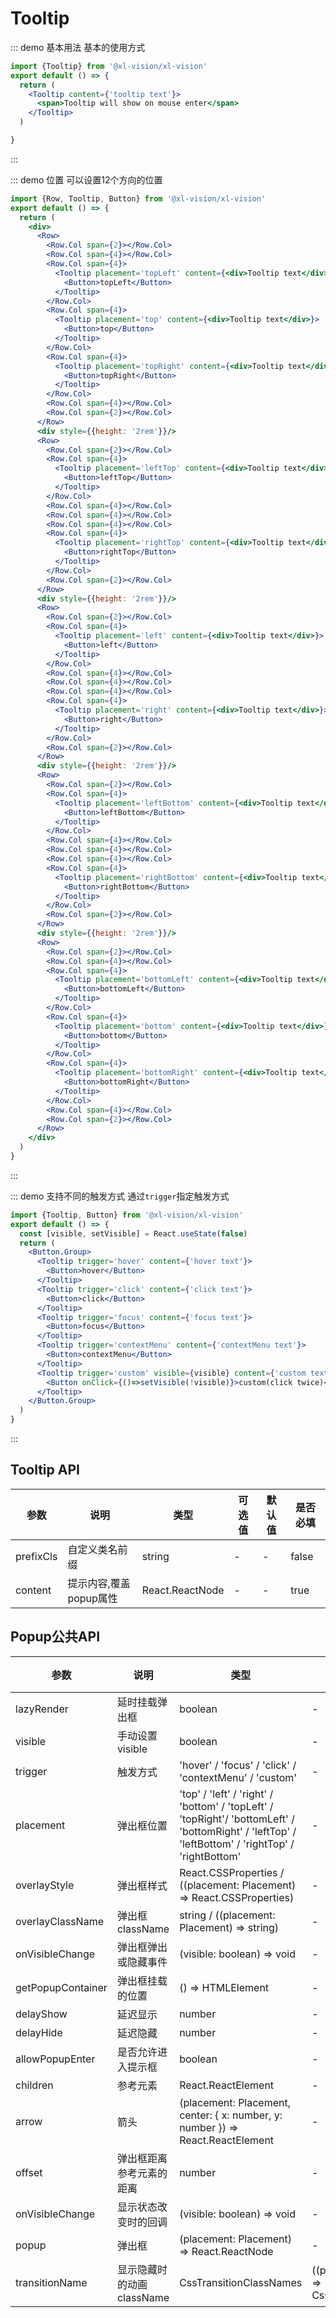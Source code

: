 
# Tooltip

::: demo 基本用法
基本的使用方式

```jsx
import {Tooltip} from '@xl-vision/xl-vision'
export default () => {
  return (
    <Tooltip content={'tooltip text'}>
      <span>Tooltip will show on mouse enter</span>
    </Tooltip>
  )

}
```

:::

::: demo 位置
可以设置12个方向的位置

```jsx
import {Row, Tooltip, Button} from '@xl-vision/xl-vision'
export default () => {
  return (
    <div>
      <Row>
        <Row.Col span={2}></Row.Col>
        <Row.Col span={4}></Row.Col>
        <Row.Col span={4}>
          <Tooltip placement='topLeft' content={<div>Tooltip text</div>}>
            <Button>topLeft</Button>
          </Tooltip>
        </Row.Col>
        <Row.Col span={4}>
          <Tooltip placement='top' content={<div>Tooltip text</div>}>
            <Button>top</Button>
          </Tooltip>
        </Row.Col>
        <Row.Col span={4}>
          <Tooltip placement='topRight' content={<div>Tooltip text</div>}>
            <Button>topRight</Button>
          </Tooltip>
        </Row.Col>
        <Row.Col span={4}></Row.Col>
        <Row.Col span={2}></Row.Col>
      </Row>
      <div style={{height: '2rem'}}/>
      <Row>
        <Row.Col span={2}></Row.Col>
        <Row.Col span={4}>
          <Tooltip placement='leftTop' content={<div>Tooltip text</div>}>
            <Button>leftTop</Button>
          </Tooltip>
        </Row.Col>
        <Row.Col span={4}></Row.Col>
        <Row.Col span={4}></Row.Col>
        <Row.Col span={4}></Row.Col>
        <Row.Col span={4}>
          <Tooltip placement='rightTop' content={<div>Tooltip text</div>}>
            <Button>rightTop</Button>
          </Tooltip>
        </Row.Col>
        <Row.Col span={2}></Row.Col>
      </Row>
      <div style={{height: '2rem'}}/>
      <Row>
        <Row.Col span={2}></Row.Col>
        <Row.Col span={4}>
          <Tooltip placement='left' content={<div>Tooltip text</div>}>
            <Button>left</Button>
          </Tooltip>
        </Row.Col>
        <Row.Col span={4}></Row.Col>
        <Row.Col span={4}></Row.Col>
        <Row.Col span={4}></Row.Col>
        <Row.Col span={4}>
          <Tooltip placement='right' content={<div>Tooltip text</div>}>
            <Button>right</Button>
          </Tooltip>
        </Row.Col>
        <Row.Col span={2}></Row.Col>
      </Row>
      <div style={{height: '2rem'}}/>
      <Row>
        <Row.Col span={2}></Row.Col>
        <Row.Col span={4}>
          <Tooltip placement='leftBottom' content={<div>Tooltip text</div>}>
            <Button>leftBottom</Button>
          </Tooltip>
        </Row.Col>
        <Row.Col span={4}></Row.Col>
        <Row.Col span={4}></Row.Col>
        <Row.Col span={4}></Row.Col>
        <Row.Col span={4}>
          <Tooltip placement='rightBottom' content={<div>Tooltip text</div>}>
            <Button>rightBottom</Button>
          </Tooltip>
        </Row.Col>
        <Row.Col span={2}></Row.Col>
      </Row>
      <div style={{height: '2rem'}}/>
      <Row>
        <Row.Col span={2}></Row.Col>
        <Row.Col span={4}></Row.Col>
        <Row.Col span={4}>
          <Tooltip placement='bottomLeft' content={<div>Tooltip text</div>}>
            <Button>bottomLeft</Button>
          </Tooltip>
        </Row.Col>
        <Row.Col span={4}>
          <Tooltip placement='bottom' content={<div>Tooltip text</div>}>
            <Button>bottom</Button>
          </Tooltip>
        </Row.Col>
        <Row.Col span={4}>
          <Tooltip placement='bottomRight' content={<div>Tooltip text</div>}>
            <Button>bottomRight</Button>
          </Tooltip>
        </Row.Col>
        <Row.Col span={4}></Row.Col>
        <Row.Col span={2}></Row.Col>
      </Row>
    </div>
  )
}

```

:::

::: demo 支持不同的触发方式
通过`trigger`指定触发方式

```jsx
import {Tooltip, Button} from '@xl-vision/xl-vision'
export default () => {
  const [visible, setVisible] = React.useState(false)
  return (
    <Button.Group>
      <Tooltip trigger='hover' content={'hover text'}>
        <Button>hover</Button>
      </Tooltip>
      <Tooltip trigger='click' content={'click text'}>
        <Button>click</Button>
      </Tooltip>
      <Tooltip trigger='focus' content={'focus text'}>
        <Button>focus</Button>
      </Tooltip>
      <Tooltip trigger='contextMenu' content={'contextMenu text'}>
        <Button>contextMenu</Button>
      </Tooltip>
      <Tooltip trigger='custom' visible={visible} content={'custom text'}>
        <Button onClick={()=>setVisible(!visible)}>custom(click twice)</Button>
      </Tooltip>
    </Button.Group>
  )
}

```

:::

## Tooltip API

| 参数   | 说明                                       | 类型            | 可选值 | 默认值 | 是否必填
| ------ | ------------------------------------------ | --------------- | ------ | ------ | --- |
| prefixCls | 自定义类名前缀            | string  | -  | -| false|
| content | 提示内容,覆盖popup属性            | React.ReactNode  | -  | -| true|

## Popup公共API

| 参数   | 说明                                       | 类型            | 可选值 | 默认值 | 是否必填
| ------ | ------------------------------------------ | --------------- | ------ | ------ | --- |
| lazyRender | 延时挂载弹出框           | boolean  | -  | - | true|
| visible | 手动设置visible           | boolean  | -  | - | false|
| trigger | 触发方式           | 'hover' / 'focus' / 'click' / 'contextMenu' / 'custom'  | -  | 'hover' | false|
| placement | 弹出框位置           |  'top' / 'left' / 'right' / 'bottom' / 'topLeft' / 'topRight'/ 'bottomLeft' / 'bottomRight' / 'leftTop' / 'leftBottom' / 'rightTop' / 'rightBottom'  | -  | 'bottom' | false|
| overlayStyle | 弹出框样式           | React.CSSProperties / ((placement: Placement) => React.CSSProperties)  | -  | - | false|
| overlayClassName | 弹出框className            | string / ((placement: Placement) => string)  | -  | - | false|
| onVisibleChange | 弹出框弹出或隐藏事件            | (visible: boolean) => void  | -  | - | false|
| getPopupContainer | 弹出框挂载的位置            | () => HTMLElement  | -  | ()=>document.body | false|
| delayShow | 延迟显示            | number  | -  | 0 | false|
| delayHide | 延迟隐藏            | number  | -  | 0 | false|
| allowPopupEnter | 是否允许进入提示框            | boolean  | -  | true | false|
| children | 参考元素            | React.ReactElement  | -  | - | true|
| arrow | 箭头           | (placement: Placement, center: { x: number, y: number }) => React.ReactElement  | -  | - | false|
| offset | 弹出框距离参考元素的距离            | number  | -  | - | false|
| onVisibleChange | 显示状态改变时的回调            | (visible: boolean) => void  | -  | - | false|
| popup | 弹出框            | (placement: Placement) => React.ReactNode  | -  | - | true|
| transitionName | 显示隐藏时的动画className            | CssTransitionClassNames | ((placement: Placement) => CssTransitionClassNames)  | -  | - | false|
